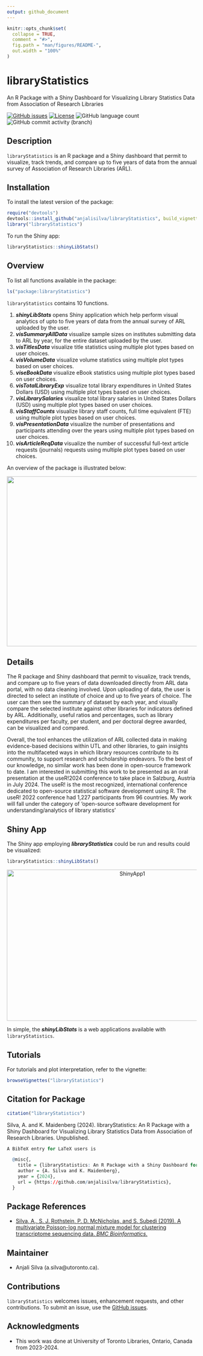 ```yaml
---
output: github_document
---
```


<!-- README.md is generated from README.Rmd. Please edit that file -->

```r
knitr::opts_chunk$set(
  collapse = TRUE,
  comment = "#>",
  fig.path = "man/figures/README-",
  out.width = "100%"
)
```

# libraryStatistics
An R Package with a Shiny Dashboard for Visualizing Library Statistics Data from Association of Research Libraries 

<!-- badges: start -->
[![GitHub issues](https://img.shields.io/github/issues/anjalisilva/MPLNClust)](https://github.com/anjalisilva/MPLNClust/issues)  [![License](https://img.shields.io/badge/license-MIT-green)](./LICENSE) ![GitHub language count](https://img.shields.io/github/languages/count/anjalisilva/MPLNClust) ![GitHub commit activity (branch)](https://img.shields.io/github/commit-activity/y/anjalisilva/MPLNClust/master)

<!-- https://shields.io/category/license -->
<!-- badges: end -->

## Description
`libraryStatistics` is an R package and a Shiny dashboard that permit to visualize, track trends, and compare up to five years of data from the annual survey of Association of Research Libraries (ARL).


## Installation

To install the latest version of the package:

``` r
require("devtools")
devtools::install_github("anjalisilva/libraryStatistics", build_vignettes = TRUE)
library("libraryStatistics")
```

To run the Shiny app:
``` r
libraryStatistics::shinyLibStats()
```


## Overview

To list all functions available in the package: 

``` r
ls("package:libraryStatistics")
```

`libraryStatistics` contains 10 functions. 

1. __*shinyLibStats*__ opens Shiny application which help perform visual analytics of upto to five years of data from the annual survey of ARL uploaded by the user.
2. __*visSummaryAllData*__ visualize sample sizes on institutes submitting data to ARL by year, for the entire dataset uploaded by the user. 
3. __*visTitlesData*__ visualize title statistics using multiple plot types based on user choices.
4. __*visVolumeData*__ visualize volume statistics using multiple plot types based on user choices.
5. __*viseBookData*__ visualize eBook statistics using multiple plot types based on user choices.
6. __*visTotalLibraryExp*__ visualize total library expenditures in United States Dollars (USD) using multiple plot types based on user choices.
7. __*visLibrarySalaries*__ visualize total library salaries in United States Dollars (USD) using multiple plot types based on user choices.
8. __*visStaffCounts*__ visualize library staff counts, full time equivalent (FTE) using multiple plot types based on user choices.
9. __*visPresentationData*__ visualize the number of presentations and participants attending over the years using multiple plot types based on user choices.
10. __*visArticleReqData*__ visualize the number of successful full-text article requests (journals) requests using multiple plot types based on user choices.

An overview of the package is illustrated below:

<div style="text-align:center"><img src="inst/extdata/Overview_MPLNClust.png" width="800" height="450"/>

<div style="text-align:left">
<div style="text-align:left">

## Details

The R package and Shiny dashboard that permit to visualize, track trends, and compare up to five years of data downloaded directly from ARL data portal, with no data cleaning involved. Upon uploading of data, the user is directed to select an institute of choice and up to five years of choice. The user can then see the summary of dataset by each year, and visually compare the selected institute against other libraries for indicators defined by ARL. Additionally, useful ratios and percentages, such as library expenditures per faculty, per student, and per doctoral degree awarded, can be visualized and compared.

Overall, the tool enhances the utilization of ARL collected data in making evidence-based decisions within UTL and other libraries, to gain insights into the multifaceted ways in which library resources contribute to its community, to support research and scholarship endeavors. To the best of our knowledge, no similar work has been done in open-source framework to date. I am interested in submitting this work to be presented as an oral presentation at the useR!2024 conference to take place in Salzburg, Austria in July 2024. The useR! is the most recognized, international conference dedicated to open-source statistical software development using R. The useR! 2022 conference had 1,227 participants from 96 countries. My work will fall under the category of ‘open-source software development for understanding/analytics of library statistics’

## Shiny App

The Shiny app employing __*libraryStatistics*__ could be run and results could be visualized:
``` r
libraryStatistics::shinyLibStats()
```

<div style="text-align:center"><img src="inst/extdata/ShinyAppMPLNClust1.png" alt="ShinyApp1" width="650" height="400"/>
 
<div style="text-align:left">
<div style="text-align:left">

In simple, the __*shinyLibStats*__ is a web applications available with `libraryStatistics`.
   
## Tutorials  
  
For tutorials and plot interpretation, refer to the vignette:

``` r
browseVignettes("libraryStatistics")
```
  

## Citation for Package
``` r
citation("libraryStatistics")
```
Silva, A. and K. Maidenberg (2024). libraryStatistics: An R Package with a Shiny Dashboard for Visualizing Library Statistics Data from Association of Research Libraries. Unpublished.
``` r
A BibTeX entry for LaTeX users is

  @misc{,
    title = {libraryStatistics: An R Package with a Shiny Dashboard for Visualizing Library Statistics Data from Association of Research Libraries},
    author = {A. Silva and K. Maidenberg},
    year = {2024},
    url = {https://github.com/anjalisilva/libraryStatistics},
  }
```

## Package References

* [Silva, A., S. J. Rothstein, P. D. McNicholas, and S. Subedi (2019). A multivariate Poisson-log normal mixture model for clustering transcriptome sequencing data. *BMC Bioinformatics.*](https://pubmed.ncbi.nlm.nih.gov/31311497/)


## Maintainer

* Anjali Silva (a.silva@utoronto.ca). 


## Contributions

`libraryStatistics` welcomes issues, enhancement requests, and other contributions. To submit an issue, use the [GitHub issues](https://github.com/anjalisilva/libraryStatistics).


## Acknowledgments

* This work was done at University of Toronto Libraries, Ontario, Canada from 2023-2024.
